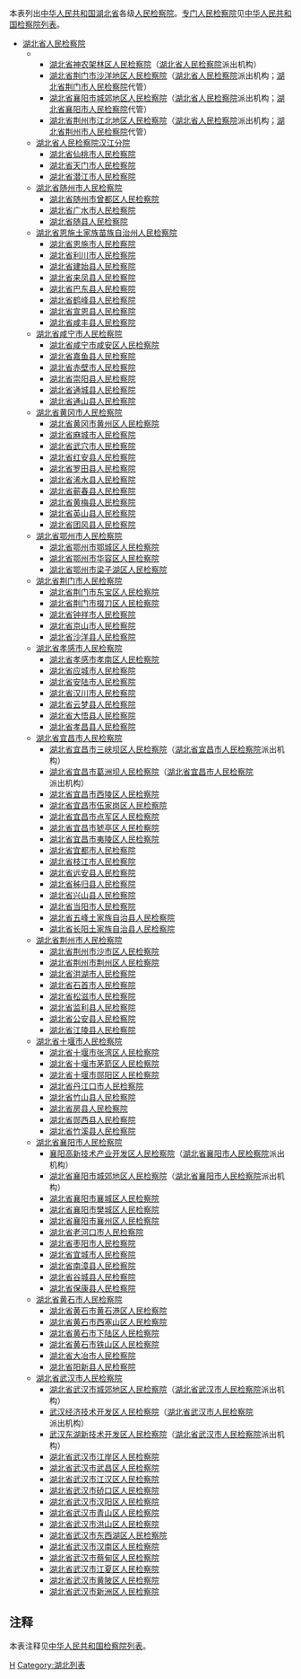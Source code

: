 本表列出[[中华人民共和国|中华人民共和国]][[湖北省|湖北省]]各级[[人民检察院|人民检察院]]。[[专门人民检察院|专门人民检察院]]见[[中华人民共和国检察院列表|中华人民共和国检察院列表]]。
*[[湖北省人民检察院|湖北省人民检察院]]
***[[湖北省神农架林区人民检察院|湖北省神农架林区人民检察院]]（[[湖北省人民检察院|湖北省人民检察院]]派出机构）
***[[湖北省荆门市沙洋地区人民检察院|湖北省荆门市沙洋地区人民检察院]]（[[湖北省人民检察院|湖北省人民检察院]]派出机构；[[湖北省荆门市人民检察院|湖北省荆门市人民检察院]]代管）
***[[湖北省襄阳市城郊地区人民检察院|湖北省襄阳市城郊地区人民检察院]]（[[湖北省人民检察院|湖北省人民检察院]]派出机构；[[湖北省襄阳市人民检察院|湖北省襄阳市人民检察院]]代管）
***[[湖北省荆州市江北地区人民检察院|湖北省荆州市江北地区人民检察院]]（[[湖北省人民检察院|湖北省人民检察院]]派出机构；[[湖北省荆州市人民检察院|湖北省荆州市人民检察院]]代管）
**[[湖北省人民检察院汉江分院|湖北省人民检察院汉江分院]]
***[[湖北省仙桃市人民检察院|湖北省仙桃市人民检察院]]  
***[[湖北省天门市人民检察院|湖北省天门市人民检察院]]  
***[[湖北省潜江市人民检察院|湖北省潜江市人民检察院]]   
**[[湖北省随州市人民检察院|湖北省随州市人民检察院]] 
***[[湖北省随州市曾都区人民检察院|湖北省随州市曾都区人民检察院]] 
***[[湖北省广水市人民检察院|湖北省广水市人民检察院]]
***[[湖北省随县人民检察院|湖北省随县人民检察院]] 
**[[湖北省恩施土家族苗族自治州人民检察院|湖北省恩施土家族苗族自治州人民检察院]]
***[[湖北省恩施市人民检察院|湖北省恩施市人民检察院]] 
***[[湖北省利川市人民检察院|湖北省利川市人民检察院]] 
***[[湖北省建始县人民检察院|湖北省建始县人民检察院]] 
***[[湖北省来凤县人民检察院|湖北省来凤县人民检察院]] 
***[[湖北省巴东县人民检察院|湖北省巴东县人民检察院]] 
***[[湖北省鹤峰县人民检察院|湖北省鹤峰县人民检察院]] 
***[[湖北省宣恩县人民检察院|湖北省宣恩县人民检察院]] 
***[[湖北省咸丰县人民检察院|湖北省咸丰县人民检察院]] 
**[[湖北省咸宁市人民检察院|湖北省咸宁市人民检察院]] 
***[[湖北省咸宁市咸安区人民检察院|湖北省咸宁市咸安区人民检察院]] 
***[[湖北省嘉鱼县人民检察院|湖北省嘉鱼县人民检察院]] 
***[[湖北省赤壁市人民检察院|湖北省赤壁市人民检察院]] 
***[[湖北省崇阳县人民检察院|湖北省崇阳县人民检察院]] 
***[[湖北省通城县人民检察院|湖北省通城县人民检察院]] 
***[[湖北省通山县人民检察院|湖北省通山县人民检察院]]  
**[[湖北省黄冈市人民检察院|湖北省黄冈市人民检察院]]
***[[湖北省黄冈市黄州区人民检察院|湖北省黄冈市黄州区人民检察院]] 
***[[湖北省麻城市人民检察院|湖北省麻城市人民检察院]] 
***[[湖北省武穴市人民检察院|湖北省武穴市人民检察院]] 
***[[湖北省红安县人民检察院|湖北省红安县人民检察院]] 
***[[湖北省罗田县人民检察院|湖北省罗田县人民检察院]] 
***[[湖北省浠水县人民检察院|湖北省浠水县人民检察院]] 
***[[湖北省蕲春县人民检察院|湖北省蕲春县人民检察院]] 
***[[湖北省黄梅县人民检察院|湖北省黄梅县人民检察院]] 
***[[湖北省英山县人民检察院|湖北省英山县人民检察院]] 
***[[湖北省团风县人民检察院|湖北省团风县人民检察院]]   
**[[湖北省鄂州市人民检察院|湖北省鄂州市人民检察院]]
***[[湖北省鄂州市鄂城区人民检察院|湖北省鄂州市鄂城区人民检察院]] 
***[[湖北省鄂州市华容区人民检察院|湖北省鄂州市华容区人民检察院]] 
***[[湖北省鄂州市梁子湖区人民检察院|湖北省鄂州市梁子湖区人民检察院]]   
**[[湖北省荆门市人民检察院|湖北省荆门市人民检察院]]
***[[湖北省荆门市东宝区人民检察院|湖北省荆门市东宝区人民检察院]] 
***[[湖北省荆门市掇刀区人民检察院|湖北省荆门市掇刀区人民检察院]] 
***[[湖北省钟祥市人民检察院|湖北省钟祥市人民检察院]] 
***[[湖北省京山市人民检察院|湖北省京山市人民检察院]] 
***[[湖北省沙洋县人民检察院|湖北省沙洋县人民检察院]]  
**[[湖北省孝感市人民检察院|湖北省孝感市人民检察院]] 
***[[湖北省孝感市孝南区人民检察院|湖北省孝感市孝南区人民检察院]] 
***[[湖北省应城市人民检察院|湖北省应城市人民检察院]] 
***[[湖北省安陆市人民检察院|湖北省安陆市人民检察院]] 
***[[湖北省汉川市人民检察院|湖北省汉川市人民检察院]] 
***[[湖北省云梦县人民检察院|湖北省云梦县人民检察院]] 
***[[湖北省大悟县人民检察院|湖北省大悟县人民检察院]] 
***[[湖北省孝昌县人民检察院|湖北省孝昌县人民检察院]] 
**[[湖北省宜昌市人民检察院|湖北省宜昌市人民检察院]]
***[[湖北省宜昌市三峡坝区人民检察院|湖北省宜昌市三峡坝区人民检察院]]（[[湖北省宜昌市人民检察院|湖北省宜昌市人民检察院]]派出机构） 
***[[湖北省宜昌市葛洲坝人民检察院|湖北省宜昌市葛洲坝人民检察院]]（[[湖北省宜昌市人民检察院|湖北省宜昌市人民检察院]]派出机构） 
***[[湖北省宜昌市西陵区人民检察院|湖北省宜昌市西陵区人民检察院]] 
***[[湖北省宜昌市伍家岗区人民检察院|湖北省宜昌市伍家岗区人民检察院]] 
***[[湖北省宜昌市点军区人民检察院|湖北省宜昌市点军区人民检察院]]
***[[湖北省宜昌市猇亭区人民检察院|湖北省宜昌市猇亭区人民检察院]] 
***[[湖北省宜昌市夷陵区人民检察院|湖北省宜昌市夷陵区人民检察院]]  
***[[湖北省宜都市人民检察院|湖北省宜都市人民检察院]]
***[[湖北省枝江市人民检察院|湖北省枝江市人民检察院]] 
***[[湖北省远安县人民检察院|湖北省远安县人民检察院]]
***[[湖北省秭归县人民检察院|湖北省秭归县人民检察院]] 
***[[湖北省兴山县人民检察院|湖北省兴山县人民检察院]] 
***[[湖北省当阳市人民检察院|湖北省当阳市人民检察院]]  
***[[湖北省五峰土家族自治县人民检察院|湖北省五峰土家族自治县人民检察院]] 
***[[湖北省长阳土家族自治县人民检察院|湖北省长阳土家族自治县人民检察院]] 
**[[湖北省荆州市人民检察院|湖北省荆州市人民检察院]] 
***[[湖北省荆州市沙市区人民检察院|湖北省荆州市沙市区人民检察院]] 
***[[湖北省荆州市荆州区人民检察院|湖北省荆州市荆州区人民检察院]] 
***[[湖北省洪湖市人民检察院|湖北省洪湖市人民检察院]] 
***[[湖北省石首市人民检察院|湖北省石首市人民检察院]] 
***[[湖北省松滋市人民检察院|湖北省松滋市人民检察院]] 
***[[湖北省监利县人民检察院|湖北省监利县人民检察院]] 
***[[湖北省公安县人民检察院|湖北省公安县人民检察院]] 
***[[湖北省江陵县人民检察院|湖北省江陵县人民检察院]]  
**[[湖北省十堰市人民检察院|湖北省十堰市人民检察院]]
***[[湖北省十堰市张湾区人民检察院|湖北省十堰市张湾区人民检察院]] 
***[[湖北省十堰市茅箭区人民检察院|湖北省十堰市茅箭区人民检察院]] 
***[[湖北省十堰市郧阳区人民检察院|湖北省十堰市郧阳区人民检察院]] 
***[[湖北省丹江口市人民检察院|湖北省丹江口市人民检察院]] 
***[[湖北省竹山县人民检察院|湖北省竹山县人民检察院]] 
***[[湖北省房县人民检察院|湖北省房县人民检察院]] 
***[[湖北省郧西县人民检察院|湖北省郧西县人民检察院]] 
***[[湖北省竹溪县人民检察院|湖北省竹溪县人民检察院]]   
**[[湖北省襄阳市人民检察院|湖北省襄阳市人民检察院]]
***[[襄阳高新技术产业开发区人民检察院|襄阳高新技术产业开发区人民检察院]]（[[湖北省襄阳市人民检察院|湖北省襄阳市人民检察院]]派出机构）     
***[[湖北省襄阳市城郊地区人民检察院|湖北省襄阳市城郊地区人民检察院]]（[[湖北省襄阳市人民检察院|湖北省襄阳市人民检察院]]派出机构）     
***[[湖北省襄阳市襄城区人民检察院|湖北省襄阳市襄城区人民检察院]] 
***[[湖北省襄阳市樊城区人民检察院|湖北省襄阳市樊城区人民检察院]] 
***[[湖北省襄阳市襄州区人民检察院|湖北省襄阳市襄州区人民检察院]] 
***[[湖北省老河口市人民检察院|湖北省老河口市人民检察院]] 
***[[湖北省枣阳市人民检察院|湖北省枣阳市人民检察院]] 
***[[湖北省宜城市人民检察院|湖北省宜城市人民检察院]] 
***[[湖北省南漳县人民检察院|湖北省南漳县人民检察院]] 
***[[湖北省谷城县人民检察院|湖北省谷城县人民检察院]] 
***[[湖北省保康县人民检察院|湖北省保康县人民检察院]] 
**[[湖北省黄石市人民检察院|湖北省黄石市人民检察院]]
***[[湖北省黄石市黄石港区人民检察院|湖北省黄石市黄石港区人民检察院]] 
***[[湖北省黄石市西塞山区人民检察院|湖北省黄石市西塞山区人民检察院]] 
***[[湖北省黄石市下陆区人民检察院|湖北省黄石市下陆区人民检察院]] 
***[[湖北省黄石市铁山区人民检察院|湖北省黄石市铁山区人民检察院]] 
***[[湖北省大冶市人民检察院|湖北省大冶市人民检察院]] 
***[[湖北省阳新县人民检察院|湖北省阳新县人民检察院]]   
**[[湖北省武汉市人民检察院|湖北省武汉市人民检察院]]
***[[湖北省武汉市城郊地区人民检察院|湖北省武汉市城郊地区人民检察院]]（[[湖北省武汉市人民检察院|湖北省武汉市人民检察院]]派出机构） 
***[[武汉经济技术开发区人民检察院|武汉经济技术开发区人民检察院]]（[[湖北省武汉市人民检察院|湖北省武汉市人民检察院]]派出机构） 
***[[武汉东湖新技术开发区人民检察院|武汉东湖新技术开发区人民检察院]]（[[湖北省武汉市人民检察院|湖北省武汉市人民检察院]]派出机构） 
***[[湖北省武汉市江岸区人民检察院|湖北省武汉市江岸区人民检察院]] 
***[[湖北省武汉市武昌区人民检察院|湖北省武汉市武昌区人民检察院]] 
***[[湖北省武汉市江汉区人民检察院|湖北省武汉市江汉区人民检察院]] 
***[[湖北省武汉市硚口区人民检察院|湖北省武汉市硚口区人民检察院]] 
***[[湖北省武汉市汉阳区人民检察院|湖北省武汉市汉阳区人民检察院]] 
***[[湖北省武汉市青山区人民检察院|湖北省武汉市青山区人民检察院]] 
***[[湖北省武汉市洪山区人民检察院|湖北省武汉市洪山区人民检察院]] 
***[[湖北省武汉市东西湖区人民检察院|湖北省武汉市东西湖区人民检察院]] 
***[[湖北省武汉市汉南区人民检察院|湖北省武汉市汉南区人民检察院]] 
***[[湖北省武汉市蔡甸区人民检察院|湖北省武汉市蔡甸区人民检察院]] 
***[[湖北省武汉市江夏区人民检察院|湖北省武汉市江夏区人民检察院]] 
***[[湖北省武汉市黄陂区人民检察院|湖北省武汉市黄陂区人民检察院]] 
***[[湖北省武汉市新洲区人民检察院|湖北省武汉市新洲区人民检察院]]

==注释==
本表注释见[[中华人民共和国检察院列表|中华人民共和国检察院列表]]。
{{reflist}}
{{湖北行政区划}}
{{中华人民共和国检察院}}
[[Category:中华人民共和国检察院列表|H]]
[[Category:湖北列表|Category:湖北列表]]